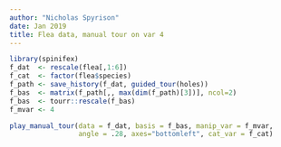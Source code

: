 ```yaml
---
author: "Nicholas Spyrison"
date: Jan 2019
title: Flea data, manual tour on var 4
---
```


```r
library(spinifex)
f_dat  <- rescale(flea[,1:6])
f_cat  <- factor(flea$species)
f_path <- save_history(f_dat, guided_tour(holes))
f_bas  <- matrix(f_path[,, max(dim(f_path)[3])], ncol=2)
f_bas  <- tourr::rescale(f_bas)
f_mvar <- 4
```

```r
play_manual_tour(data = f_dat, basis = f_bas, manip_var = f_mvar,
                 angle = .28, axes="bottomleft", cat_var = f_cat)
```
